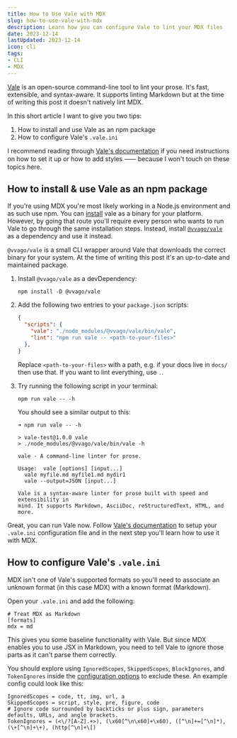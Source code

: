 ```yaml
---
title: How to Use Vale with MDX
slug: how-to-use-vale-with-mdx
description: Learn how you can configure Vale to lint your MDX files
date: 2023-12-14
lastUpdated: 2023-12-14
icon: cli
tags:
- CLI
- MDX
---
```


[Vale](https://vale.sh/) is an open-source command-line tool to lint your prose. It's fast, extensible, and syntax-aware. It supports linting Markdown but at the time of writing this post it doesn't natively lint MDX.

In this short article I want to give you two tips:

1. How to install and use Vale as an npm package
1. How to configure Vale's `.vale.ini`

I recommend reading through [Vale's documentation](https://vale.sh/docs) if you need instructions on how to set it up or how to add styles ⸺ because I won't touch on these topics here.

## How to install & use Vale as an npm package

If you're using MDX you're most likely working in a Node.js environment and as such use npm. You can [install](https://vale.sh/docs/vale-cli/installation/) vale as a binary for your platform. However, by going that route you'll require every person who wants to run Vale to go through the same installation steps. Instead, install [`@vvago/vale`](https://www.npmjs.com/package/@vvago/vale) as a dependency and use it instead.

<Alert status="info" title="Note">

`@vvago/vale` is a small CLI wrapper around Vale that downloads the correct binary for your system. At the time of writing this post it's an up-to-date and maintained package.

</Alert>

1. Install `@vvago/vale` as a devDependency:

    ```shell
    npm install -D @vvago/vale
    ```

1. Add the following two entries to your `package.json` scripts:

    ```json title="package.json"
    {
      "scripts": {
        "vale": "./node_modules/@vvago/vale/bin/vale",
        "lint": "npm run vale -- <path-to-your-files>"
      },
    }
    ```

    Replace `<path-to-your-files>` with a path, e.g. if your docs live in `docs/` then use that. If you want to lint everything, use `.`.

1. Try running the following script in your terminal:

    ```shell
    npm run vale -- -h
    ```

    You should see a similar output to this:

    ```shell
    ➜ npm run vale -- -h

    > vale-test@1.0.0 vale
    > ./node_modules/@vvago/vale/bin/vale -h

    vale - A command-line linter for prose.

    Usage:	vale [options] [input...]
      vale myfile.md myfile1.md mydir1
      vale --output=JSON [input...]

    Vale is a syntax-aware linter for prose built with speed and extensibility in
    mind. It supports Markdown, AsciiDoc, reStructuredText, HTML, and more.
    ```

Great, you can run Vale now. Follow [Vale's documentation](https://vale.sh/docs) to setup your `.vale.ini` configuration file and in the next step you'll learn how to use it with MDX.

## How to configure Vale's `.vale.ini`

MDX isn't one of Vale's supported formats so you'll need to associate an unknown format (in this case MDX) with a known format (Markdown).

Open your `.vale.ini` and add the following:

```text title=".vale.ini"
# Treat MDX as Markdown
[formats]
mdx = md
```

This gives you some baseline functionality with Vale. But since MDX enables you to use JSX in Markdown, you need to tell Vale to ignore those parts as it can't parse them correctly.

You should explore using `IgnoredScopes`, `SkippedScopes`, `BlockIgnores`, and `TokenIgnores` inside the [configuration options](https://vale.sh/docs/topics/config) to exclude these. An example config could look like this:

```text title=".vale.ini"
IgnoredScopes = code, tt, img, url, a
SkippedScopes = script, style, pre, figure, code
# Ignore code surrounded by backticks or plus sign, parameters defaults, URLs, and angle brackets.
TokenIgnores = (<\/?[A-Z].+>), (\x60[^\n\x60]+\x60), ([^\n]+=[^\n]*), (\+[^\n]+\+), (http[^\n]+\[)
```

